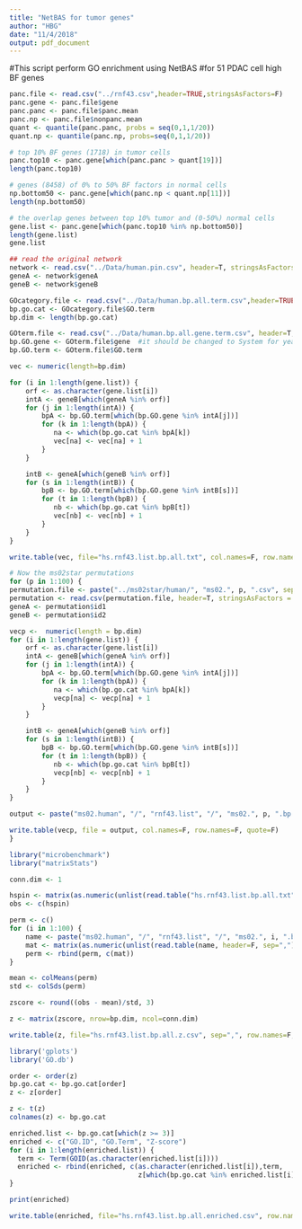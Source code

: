 ```yaml
---
title: "NetBAS for tumor genes"
author: "HBG"
date: "11/4/2018"
output: pdf_document
---
```


#This script perform GO enrichment using NetBAS
#for 51 PDAC cell high BF genes

```r
panc.file <- read.csv("../rnf43.csv",header=TRUE,stringsAsFactors=F)
panc.gene <- panc.file$gene
panc.panc <- panc.file$panc.mean
panc.np <- panc.file$nonpanc.mean
quant <- quantile(panc.panc, probs = seq(0,1,1/20))
quant.np <- quantile(panc.np, probs=seq(0,1,1/20))

# top 10% BF genes (1718) in tumor cells
panc.top10 <- panc.gene[which(panc.panc > quant[19])]
length(panc.top10)

# genes (8458) of 0% to 50% BF factors in normal cells
np.bottom50 <- panc.gene[which(panc.np < quant.np[11])]
length(np.bottom50)

# the overlap genes between top 10% tumor and (0-50%) normal cells
gene.list <- panc.gene[which(panc.top10 %in% np.bottom50)]
length(gene.list)
gene.list
```

```r
## read the original network
network <- read.csv("../Data/human.pin.csv", header=T, stringsAsFactors=F)
geneA <- network$geneA
geneB <- network$geneB

GOcategory.file <- read.csv("../Data/human.bp.all.term.csv",header=TRUE, stringsAsFactors=F)
bp.go.cat <- GOcategory.file$GO.term
bp.dim <- length(bp.go.cat)

GOterm.file <- read.csv("../Data/human.bp.all.gene.term.csv", header=T, stringsAsFactors=F)
bp.GO.gene <- GOterm.file$gene  #it should be changed to System for yeast pin
bp.GO.term <- GOterm.file$GO.term

vec <- numeric(length=bp.dim)

for (i in 1:length(gene.list)) {
    orf <- as.character(gene.list[i])
    intA <- geneB[which(geneA %in% orf)]
    for (j in 1:length(intA)) {
        bpA <- bp.GO.term[which(bp.GO.gene %in% intA[j])]
        for (k in 1:length(bpA)) {
           na <- which(bp.go.cat %in% bpA[k])
           vec[na] <- vec[na] + 1
        }
    }

    intB <- geneA[which(geneB %in% orf)]
    for (s in 1:length(intB)) {
        bpB <- bp.GO.term[which(bp.GO.gene %in% intB[s])]
        for (t in 1:length(bpB)) {
           nb <- which(bp.go.cat %in% bpB[t])
           vec[nb] <- vec[nb] + 1
        }
    }
}

write.table(vec, file="hs.rnf43.list.bp.all.txt", col.names=F, row.names=F, quote=F)
```

```r
# Now the ms02star permutations
for (p in 1:100) {
permutation.file <- paste("../ms02star/human/", "ms02.", p, ".csv", sep="")
permutation <- read.csv(permutation.file, header=T, stringsAsFactors = F)
geneA <- permutation$id1
geneB <- permutation$id2

vecp <-  numeric(length = bp.dim)
for (i in 1:length(gene.list)) {
    orf <- as.character(gene.list[i])
    intA <- geneB[which(geneA %in% orf)]
    for (j in 1:length(intA)) {
        bpA <- bp.GO.term[which(bp.GO.gene %in% intA[j])]
        for (k in 1:length(bpA)) {
           na <- which(bp.go.cat %in% bpA[k])
           vecp[na] <- vecp[na] + 1
        }
    }

    intB <- geneA[which(geneB %in% orf)]
    for (s in 1:length(intB)) {
        bpB <- bp.GO.term[which(bp.GO.gene %in% intB[s])]
        for (t in 1:length(bpB)) {
           nb <- which(bp.go.cat %in% bpB[t])
           vecp[nb] <- vecp[nb] + 1
        }
    }
}

output <- paste("ms02.human", "/", "rnf43.list", "/", "ms02.", p, ".bp.all.matrix.csv", sep="")

write.table(vecp, file = output, col.names=F, row.names=F, quote=F)
}

```

```r
library("microbenchmark")
library("matrixStats")

conn.dim <- 1

hspin <- matrix(as.numeric(unlist(read.table("hs.rnf43.list.bp.all.txt", header=F, sep=","))), nrow=bp.dim, ncol=conn.dim)
obs <- c(hspin)

perm <- c()
for (i in 1:100) {
    name <- paste("ms02.human", "/", "rnf43.list", "/", "ms02.", i, ".bp.all.matrix.csv", sep="")
    mat <- matrix(as.numeric(unlist(read.table(name, header=F, sep=","))), nrow=bp.dim, ncol=conn.dim)
    perm <- rbind(perm, c(mat))
}

mean <- colMeans(perm)
std <- colSds(perm)

zscore <- round((obs - mean)/std, 3)

z <- matrix(zscore, nrow=bp.dim, ncol=conn.dim)

write.table(z, file="hs.rnf43.list.bp.all.z.csv", sep=",", row.names=F, col.names=F, quote=F)
```

```r
library('gplots')
library('GO.db')

order <- order(z)
bp.go.cat <- bp.go.cat[order]
z <- z[order]

z <- t(z)
colnames(z) <- bp.go.cat

enriched.list <- bp.go.cat[which(z >= 3)]
enriched <- c("GO.ID", "GO.Term", "Z-score")
for (i in 1:length(enriched.list)) {
  term <- Term(GOID(as.character(enriched.list[i])))
  enriched <- rbind(enriched, c(as.character(enriched.list[i]),term,
                                z[which(bp.go.cat %in% enriched.list[i])]))
}

print(enriched)

write.table(enriched, file="hs.rnf43.list.bp.all.enriched.csv", row.names=F, col.names=F, quote=F, sep="\t")
```

